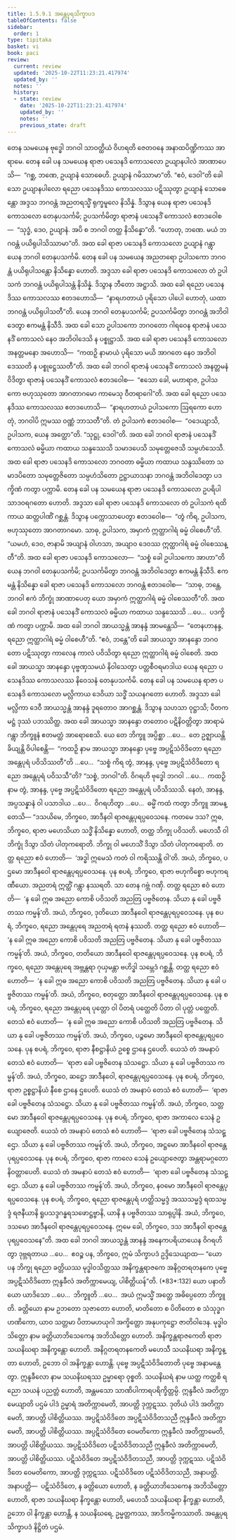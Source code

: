 ```yaml
---
title: 1.5.9.1 အန္တေပုရသိက္ခာပဒ
tableOfContents: false
sidebar:
  order: 1
type: tipitaka
basket: vi
book: paci
review:
  current: review
  updated: '2025-10-22T11:23:21.417974'
  updated_by: ''
  notes: ''
  history:
  - state: review
    date: '2025-10-22T11:23:21.417974'
    updated_by: ''
    notes: ''
    previous_state: draft
---
```



<ReviewStatus review={frontmatter.review} showDetails={true} />

<HypothesisAnnotation frontmatter={frontmatter} />

<DynamicBreadcrumb />

<Division number="494" book="paci" e="ch" v="2" p="205">

<Paragraph number="1448" book="paci">
တေန သမယေန ဗုဒ္ဓေါ ဘဂဝါ သာဝတ္ထိယံ ဝိဟရတိ ဇေတဝနေ အနာထပိဏ္ဍိကဿ အာရာမေ. တေန ခေါ ပန သမယေန ရာဇာ ပသေနဒိ ကောသလော ဥယျာနပါလံ အာဏာပေသိ—  “ဂစ္ဆ, ဘဏေ, ဥယျာနံ သောဓေဟိ. ဥယျာနံ ဂမိဿာမာ”တိ. “ဧဝံ, ဒေဝါ”တိ ခေါ သော ဥယျာနပါလော ရညော ပသေနဒိဿ ကောသလဿ ပဋိဿုတွာ ဥယျာနံ သောဓေန္တော အဒ္ဒသ ဘဂဝန္တံ အညတရသ္မိံ ရုက္ခမူလေ နိသိန္နံ. ဒိသွာန ယေန ရာဇာ ပသေနဒိ ကောသလော တေနုပသင်္ကမိ; ဥပသင်္ကမိတွာ ရာဇာနံ ပသေနဒိံ ကောသလံ ဧတဒဝေါစ—  “သုဒ္ဓံ, ဒေဝ, ဥယျာနံ. အပိ စ ဘဂဝါ တတ္ထ နိသိန္နော”တိ. “ဟောတု, ဘဏေ. မယံ ဘဂဝန္တံ ပယိရုပါသိဿာမာ”တိ.
</Paragraph>

<Paragraph number="1449" book="paci">
အထ ခေါ ရာဇာ ပသေနဒိ ကောသလော ဥယျာနံ ဂန္တွာ ယေန ဘဂဝါ တေနုပသင်္ကမိ. တေန ခေါ ပန သမယေန အညတရော ဥပါသကော ဘဂဝန္တံ ပယိရုပါသန္တော နိသိန္နော ဟောတိ. အဒ္ဒသာ ခေါ ရာဇာ ပသေနဒိ ကောသလော တံ ဥပါသကံ ဘဂဝန္တံ ပယိရုပါသန္တံ နိသိန္နံ. ဒိသွာန ဘီတော အဋ္ဌာသိ. အထ ခေါ ရညော ပသေနဒိဿ ကောသလဿ ဧတဒဟောသိ—  “နာရဟတာယံ ပုရိသော ပါပေါ ဟောတုံ, ယထာ ဘဂဝန္တံ ပယိရုပါသတီ”တိ. ယေန ဘဂဝါ တေနုပသင်္ကမိ; ဥပသင်္ကမိတွာ ဘဂဝန္တံ အဘိဝါဒေတွာ ဧကမန္တံ နိသီဒိ. အထ ခေါ သော ဥပါသကော ဘဂဝတော ဂါရဝေန ရာဇာနံ ပသေနဒိံ ကောသလံ နေဝ အဘိဝါဒေသိ န ပစ္စုဋ္ဌာသိ. အထ ခေါ ရာဇာ ပသေနဒိ ကောသလော အနတ္တမနော အဟောသိ—  “ကထဉှိ နာမာယံ ပုရိသော မယိ အာဂတေ နေဝ အဘိဝါဒေဿတိ န ပစ္စုဋ္ဌေဿတီ”တိ. အထ ခေါ ဘဂဝါ ရာဇာနံ ပသေနဒိံ ကောသလံ အနတ္တမနံ ဝိဒိတွာ ရာဇာနံ ပသေနဒိံ ကောသလံ ဧတဒဝေါစ—  “ဧသော ခေါ, မဟာရာဇ, ဥပါသကော ဗဟုဿုတော အာဂတာဂမော ကာမေသု ဝီတရာဂေါ”တိ. အထ ခေါ ရညော ပသေနဒိဿ ကောသလဿ ဧတဒဟောသိ—  “နာရဟတာယံ ဥပါသကော ဩရကော ဟောတုံ, ဘဂဝါပိ ဣမဿ ဝဏ္ဏံ ဘာသတီ”တိ. တံ ဥပါသကံ ဧတဒဝေါစ—  “ဝဒေယျာသိ, ဥပါသက, ယေန အတ္ထော”တိ. “သုဋ္ဌု, ဒေဝါ”တိ. အထ ခေါ ဘဂဝါ ရာဇာနံ ပသေနဒိံ ကောသလံ ဓမ္မိယာ ကထာယ သန္ဒဿေသိ သမာဒပေသိ သမုတ္တေဇေသိ သမ္ပဟံသေသိ. အထ ခေါ ရာဇာ ပသေနဒိ ကောသလော ဘဂဝတာ ဓမ္မိယာ ကထာယ သန္ဒဿိတော သမာဒပိတော သမုတ္တေဇိတော သမ္ပဟံသိတော ဥဋ္ဌာယာသနာ ဘဂဝန္တံ အဘိဝါဒေတွာ ပဒက္ခိဏံ ကတွာ ပက္ကာမိ.
</Paragraph>

</Division>
<Division number="495" book="paci" e="ch" v="2" p="206">

<Paragraph number="1450" book="paci">
တေန ခေါ ပန သမယေန ရာဇာ ပသေနဒိ ကောသလော ဥပရိပါသာဒဝရဂတော ဟောတိ. အဒ္ဒသာ ခေါ ရာဇာ ပသေနဒိ ကောသလော တံ ဥပါသကံ ရထိကာယ ဆတ္တပါဏိံ ဂစ္ဆန္တံ. ဒိသွာန ပက္ကောသာပေတွာ ဧတဒဝေါစ—  “တွံ ကိရ, ဥပါသက, ဗဟုဿုတော အာဂတာဂမော. သာဓု, ဥပါသက, အမှာကံ ဣတ္ထာဂါရံ ဓမ္မံ ဝါစေဟီ”တိ. “ယမဟံ, ဒေဝ, ဇာနာမိ အယျာနံ ဝါဟသာ, အယျာဝ ဒေဝဿ ဣတ္ထာဂါရံ ဓမ္မံ ဝါစေဿန္တီ”တိ. အထ ခေါ ရာဇာ ပသေနဒိ ကောသလော—  “သစ္စံ ခေါ ဥပါသကော အာဟာ”တိ ယေန ဘဂဝါ တေနုပသင်္ကမိ; ဥပသင်္ကမိတွာ ဘဂဝန္တံ အဘိဝါဒေတွာ ဧကမန္တံ နိသီဒိ. ဧကမန္တံ နိသိန္နော ခေါ ရာဇာ ပသေနဒိ ကောသလော ဘဂဝန္တံ ဧတဒဝေါစ—  “သာဓု, ဘန္တေ, ဘဂဝါ ဧကံ ဘိက္ခုံ အာဏာပေတု ယော အမှာကံ ဣတ္ထာဂါရံ ဓမ္မံ ဝါစေဿတီ”တိ. အထ ခေါ ဘဂဝါ ရာဇာနံ ပသေနဒိံ ကောသလံ ဓမ္မိယာ ကထာယ သန္ဒဿေသိ …ပေ…  ပဒက္ခိဏံ ကတွာ ပက္ကာမိ. အထ ခေါ ဘဂဝါ အာယသ္မန္တံ အာနန္ဒံ အာမန္တေသိ—  “တေနဟာနန္ဒ, ရညော ဣတ္ထာဂါရံ ဓမ္မံ ဝါစေဟီ”တိ. “ဧဝံ, ဘန္တေ”တိ ခေါ အာယသ္မာ အာနန္ဒော ဘဂဝတော ပဋိဿုတွာ ကာလေန ကာလံ ပဝိသိတွာ ရညော ဣတ္ထာဂါရံ ဓမ္မံ ဝါစေတိ. အထ ခေါ အာယသ္မာ အာနန္ဒော ပုဗ္ဗဏှသမယံ နိဝါသေတွာ ပတ္တစီဝရမာဒါယ ယေန ရညော ပသေနဒိဿ ကောသလဿ နိဝေသနံ တေနုပသင်္ကမိ.
</Paragraph>

</Division>
<Division number="496" book="paci" e="ch" v="2" p="207">

<Paragraph number="1451" book="paci">
တေန ခေါ ပန သမယေန ရာဇာ ပသေနဒိ ကောသလော မလ္လိကာယ ဒေဝိယာ သဒ္ဓိံ သယနဂတော ဟောတိ. အဒ္ဒသာ ခေါ မလ္လိကာ ဒေဝီ အာယသ္မန္တံ အာနန္ဒံ ဒူရတောဝ အာဂစ္ဆန္တံ. ဒိသွာန သဟသာ ဝုဋ္ဌာသိ; ပီတကမဋ္ဌံ ဒုဿံ ပဘဿိတ္ထ. အထ ခေါ အာယသ္မာ အာနန္ဒော တတောဝ ပဋိနိဝတ္တိတွာ အာရာမံ ဂန္တွာ ဘိက္ခူနံ ဧတမတ္ထံ အာရောစေသိ. ယေ တေ ဘိက္ခူ အပ္ပိစ္ဆာ …ပေ…  တေ ဥဇ္ဈာယန္တိ ခိယျန္တိ ဝိပါစေန္တိ—  “ကထဉှိ နာမ အာယသ္မာ အာနန္ဒော ပုဗ္ဗေ အပ္ပဋိသံဝိဒိတော ရညော အန္တေပုရံ ပဝိသိဿတီ”တိ …ပေ…  “သစ္စံ ကိရ တွံ, အာနန္ဒ, ပုဗ္ဗေ အပ္ပဋိသံဝိဒိတော ရညော အန္တေပုရံ ပဝိသသီ”တိ? “သစ္စံ, ဘဂဝါ”တိ. ဝိဂရဟိ ဗုဒ္ဓေါ ဘဂဝါ …ပေ…  ကထဉှိ နာမ တွံ, အာနန္ဒ, ပုဗ္ဗေ အပ္ပဋိသံဝိဒိတော ရညော အန္တေပုရံ ပဝိသိဿသိ. နေတံ, အာနန္ဒ, အပ္ပသန္နာနံ ဝါ ပသာဒါယ …ပေ…  ဝိဂရဟိတွာ …ပေ…  ဓမ္မိံ ကထံ ကတွာ ဘိက္ခူ အာမန္တေသိ—
</Paragraph>

</Division>
<Division number="497" book="paci" e="ch" v="2" p="207">

<Paragraph number="1452" book="paci">
“ဒသယိမေ, ဘိက္ခဝေ, အာဒီနဝါ ရာဇန္တေပုရပ္ပဝေသနေ. ကတမေ ဒသ? ဣဓ, ဘိက္ခဝေ, ရာဇာ မဟေသိယာ သဒ္ဓိံ နိသိန္နော ဟောတိ, တတ္ထ ဘိက္ခု ပဝိသတိ. မဟေသီ ဝါ ဘိက္ခုံ ဒိသွာ သိတံ ပါတုကရောတိ. ဘိက္ခု ဝါ မဟေသိံ ဒိသွာ သိတံ ပါတုကရောတိ. တတ္ထ ရညော ဧဝံ ဟောတိ—  ‘အဒ္ဓါ ဣမေသံ ကတံ ဝါ ကရိဿန္တိ ဝါ’တိ. အယံ, ဘိက္ခဝေ, ပဌမော အာဒီနဝေါ ရာဇန္တေပုရပ္ပဝေသနေ.
</Paragraph>

<Paragraph number="1453" book="paci">
ပုန စပရံ, ဘိက္ခဝေ, ရာဇာ ဗဟုကိစ္စော ဗဟုကရဏီယော. အညတရံ ဣတ္ထိံ ဂန္တွာ နဿရတိ. သာ တေန ဂဗ္ဘံ ဂဏှိ. တတ္ထ ရညော ဧဝံ ဟောတိ—  ‘န ခေါ ဣဓ အညော ကောစိ ပဝိသတိ အညတြ ပဗ္ဗဇိတေန. သိယာ နု ခေါ ပဗ္ဗဇိတဿ ကမ္မန်’တိ. အယံ, ဘိက္ခဝေ, ဒုတိယော အာဒီနဝေါ ရာဇန္တေပုရပ္ပဝေသနေ.
</Paragraph>

<Paragraph number="1454" book="paci">
ပုန စပရံ, ဘိက္ခဝေ, ရညော အန္တေပုရေ အညတရံ ရတနံ နဿတိ. တတ္ထ ရညော ဧဝံ ဟောတိ—  ‘န ခေါ ဣဓ အညော ကောစိ ပဝိသတိ အညတြ ပဗ္ဗဇိတေန. သိယာ နု ခေါ ပဗ္ဗဇိတဿ ကမ္မန်’တိ. အယံ, ဘိက္ခဝေ, တတိယော အာဒီနဝေါ ရာဇန္တေပုရပ္ပဝေသနေ.
</Paragraph>

<Paragraph number="1455" book="paci">
ပုန စပရံ, ဘိက္ခဝေ, ရညော အန္တေပုရေ အဗ္ဘန္တရာ ဂုယှမန္တာ ဗဟိဒ္ဓါ သမ္ဘေဒံ ဂစ္ဆန္တိ. တတ္ထ ရညော ဧဝံ ဟောတိ—  ‘န ခေါ ဣဓ အညော ကောစိ ပဝိသတိ အညတြ ပဗ္ဗဇိတေန. သိယာ နု ခေါ ပဗ္ဗဇိတဿ ကမ္မန်’တိ. အယံ, ဘိက္ခဝေ, စတုတ္ထော အာဒီနဝေါ ရာဇန္တေပုရပ္ပဝေသနေ.
</Paragraph>

<Paragraph number="1456" book="paci">
ပုန စပရံ, ဘိက္ခဝေ, ရညော အန္တေပုရေ ပုတ္တော ဝါ ပိတရံ ပတ္ထေတိ ပိတာ ဝါ ပုတ္တံ ပတ္ထေတိ. တေသံ ဧဝံ ဟောတိ—  ‘န ခေါ ဣဓ အညော ကောစိ ပဝိသတိ အညတြ ပဗ္ဗဇိတေန. သိယာ နု ခေါ ပဗ္ဗဇိတဿ ကမ္မန်’တိ. အယံ, ဘိက္ခဝေ, ပဉ္စမော အာဒီနဝေါ ရာဇန္တေပုရပ္ပဝေသနေ.
</Paragraph>

<Paragraph number="1457" book="paci">
ပုန စပရံ, ဘိက္ခဝေ, ရာဇာ နီစဋ္ဌာနိယံ ဥစ္စေ ဌာနေ ဌပေတိ. ယေသံ တံ အမနာပံ တေသံ ဧဝံ ဟောတိ—  ‘ရာဇာ ခေါ ပဗ္ဗဇိတေန သံသဋ္ဌော. သိယာ နု ခေါ ပဗ္ဗဇိတဿ ကမ္မန်’တိ. အယံ, ဘိက္ခဝေ, ဆဋ္ဌော အာဒီနဝေါ, ရာဇန္တေပုရပ္ပဝေသနေ.
</Paragraph>

<Paragraph number="1458" book="paci">
ပုန စပရံ, ဘိက္ခဝေ, ရာဇာ ဥစ္စဋ္ဌာနိယံ နီစေ ဌာနေ ဌပေတိ. ယေသံ တံ အမနာပံ တေသံ ဧဝံ ဟောတိ—  ‘ရာဇာ ခေါ ပဗ္ဗဇိတေန သံသဋ္ဌော. သိယာ နု ခေါ ပဗ္ဗဇိတဿ ကမ္မန်’တိ. အယံ, ဘိက္ခဝေ, သတ္တမော အာဒီနဝေါ ရာဇန္တေပုရပ္ပဝေသနေ.
</Paragraph>

<Paragraph number="1459" book="paci">
ပုန စပရံ, ဘိက္ခဝေ, ရာဇာ အကာလေ သေနံ ဥယျောဇေတိ. ယေသံ တံ အမနာပံ တေသံ ဧဝံ ဟောတိ—  ‘ရာဇာ ခေါ ပဗ္ဗဇိတေန သံသဋ္ဌော. သိယာ နု ခေါ ပဗ္ဗဇိတဿ ကမ္မန်’တိ. အယံ, ဘိက္ခဝေ, အဋ္ဌမော အာဒီနဝေါ ရာဇန္တေပုရပ္ပဝေသနေ.
</Paragraph>

<Paragraph number="1460" book="paci">
ပုန စပရံ, ဘိက္ခဝေ, ရာဇာ ကာလေ သေနံ ဥယျောဇေတွာ အန္တရာမဂ္ဂတော နိဝတ္တာပေတိ. ယေသံ တံ အမနာပံ တေသံ ဧဝံ ဟောတိ—  ‘ရာဇာ ခေါ ပဗ္ဗဇိတေန သံသဋ္ဌော. သိယာ နု ခေါ ပဗ္ဗဇိတဿ ကမ္မန်’တိ. အယံ, ဘိက္ခဝေ, နဝမော အာဒီနဝေါ ရာဇန္တေပုရပ္ပဝေသနေ.
</Paragraph>

<Paragraph number="1461" book="paci">
ပုန စပရံ, ဘိက္ခဝေ, ရညော ရာဇန္တေပုရံ ဟတ္ထိသမ္မဒ္ဒံ အဿသမ္မဒ္ဒံ ရထသမ္မဒ္ဒံ ရဇနီယာနိ ရူပသဒ္ဒဂန္ဓရသဖောဋ္ဌဗ္ဗာနိ, ယာနိ န ပဗ္ဗဇိတဿ သာရုပ္ပါနိ. အယံ, ဘိက္ခဝေ, ဒသမော အာဒီနဝေါ ရာဇန္တေပုရပ္ပဝေသနေ. ဣမေ ခေါ, ဘိက္ခဝေ, ဒသ အာဒီနဝါ ရာဇန္တေပုရပ္ပဝေသနေ”တိ. အထ ခေါ ဘဂဝါ အာယသ္မန္တံ အာနန္ဒံ အနေကပရိယာယေန ဝိဂရဟိတွာ ဒုဗ္ဘရတာယ …ပေ…  ဧဝဉ္စ ပန, ဘိက္ခဝေ, ဣမံ သိက္ခာပဒံ ဥဒ္ဒိသေယျာထ—
</Paragraph>

</Division>
<Division number="498" book="paci" e="ch" v="2" p="209">

<Paragraph number="1462" book="paci">
<Emphasis>“ယော ပန ဘိက္ခု ရညော ခတ္တိယဿ မုဒ္ဓါဝသိတ္တဿ အနိက္ခန္တရာဇကေ အနိဂ္ဂတရတနကေ ပုဗ္ဗေ အပ္ပဋိသံဝိဒိတော ဣန္ဒခီလံ အတိက္ကာမေယျ, ပါစိတ္တိယန်”</Emphasis>တိ. (*83*:<Emphasis>132</Emphasis>)
</Paragraph>

</Division>
<Division number="499" book="paci" e="ch" v="2" p="209">

<Paragraph number="1463" book="paci">
<Emphasis>ယော ပနာ</Emphasis>တိ ယော ယာဒိသော …ပေ…  <Emphasis>ဘိက္ခူ</Emphasis>တိ …ပေ…  အယံ ဣမသ္မိံ အတ္ထေ အဓိပ္ပေတော ဘိက္ခူတိ.
</Paragraph>

<Paragraph number="1464" book="paci">
<Emphasis>ခတ္တိယော</Emphasis> နာမ ဥဘတော သုဇာတော ဟောတိ, မာတိတော စ ပိတိတော စ သံသုဒ္ဓဂဟဏိကော, ယာဝ သတ္တမာ ပိတာမဟယုဂါ အက္ခိတ္တော အနုပကုဋ္ဌော ဇာတိဝါဒေန.
</Paragraph>

<Paragraph number="1465" book="paci">
<Emphasis>မုဒ္ဓါဝသိတ္တော</Emphasis> နာမ ခတ္တိယာဘိသေကေန အဘိသိတ္တော ဟောတိ.
</Paragraph>

<Paragraph number="1466" book="paci">
<Emphasis>အနိက္ခန္တရာဇကေ</Emphasis>တိ ရာဇာ သယနိဃရာ အနိက္ခန္တော ဟောတိ.
</Paragraph>

<Paragraph number="1467" book="paci">
<Emphasis>အနိဂ္ဂတရတနကေ</Emphasis>တိ မဟေသီ သယနိဃရာ အနိက္ခန္တာ ဟောတိ, ဥဘော ဝါ အနိက္ခန္တာ ဟောန္တိ.
</Paragraph>

<Paragraph number="1468" book="paci">
<Emphasis>ပုဗ္ဗေ အပ္ပဋိသံဝိဒိတော</Emphasis>တိ ပုဗ္ဗေ အနာမန္တေတွာ.
</Paragraph>

<Paragraph number="1469" book="paci">
<Emphasis>ဣန္ဒခီလော</Emphasis> နာမ သယနိဃရဿ ဥမ္မာရော ဝုစ္စတိ.
</Paragraph>

<Paragraph number="1470" book="paci">
<Emphasis>သယနိဃရံ</Emphasis> နာမ ယတ္ထ ကတ္ထစိ ရညော သယနံ ပညတ္တံ ဟောတိ, အန္တမသော သာဏိပါကာရပရိက္ခိတ္တမ္ပိ.
</Paragraph>

<Paragraph number="1471" book="paci">
<Emphasis>ဣန္ဒခီလံ အတိက္ကာမေယျာ</Emphasis>တိ ပဌမံ ပါဒံ ဥမ္မာရံ အတိက္ကာမေတိ, အာပတ္တိ ဒုက္ကဋဿ. ဒုတိယံ ပါဒံ အတိက္ကာမေတိ, အာပတ္တိ ပါစိတ္တိယဿ.
</Paragraph>

</Division>
<Division number="500" book="paci" e="ch" v="2" p="209">

<Paragraph number="1472" book="paci">
အပ္ပဋိသံဝိဒိတေ အပ္ပဋိသံဝိဒိတသညီ ဣန္ဒခီလံ အတိက္ကာမေတိ, အာပတ္တိ ပါစိတ္တိယဿ. အပ္ပဋိသံဝိဒိတေ ဝေမတိကော ဣန္ဒခီလံ အတိက္ကာမေတိ, အာပတ္တိ ပါစိတ္တိယဿ. အပ္ပဋိသံဝိဒိတေ ပဋိသံဝိဒိတသညီ ဣန္ဒခီလံ အတိက္ကာမေတိ, အာပတ္တိ ပါစိတ္တိယဿ.
</Paragraph>

<Paragraph number="1473" book="paci">
ပဋိသံဝိဒိတေ အပ္ပဋိသံဝိဒိတသညီ, အာပတ္တိ ဒုက္ကဋဿ. ပဋိသံဝိဒိတေ ဝေမတိကော, အာပတ္တိ ဒုက္ကဋဿ. ပဋိသံဝိဒိတေ ပဋိသံဝိဒိတသညီ, အနာပတ္တိ.
</Paragraph>

</Division>
<Division number="501" book="paci" e="ch" v="2" p="210">

<Paragraph number="1474" book="paci">
အနာပတ္တိ—  ပဋိသံဝိဒိတေ, န ခတ္တိယော ဟောတိ, န ခတ္တိယာဘိသေကေန အဘိသိတ္တော ဟောတိ, ရာဇာ သယနိဃရာ နိက္ခန္တော ဟောတိ, မဟေသီ သယနိဃရာ နိက္ခန္တာ ဟောတိ, ဥဘော ဝါ နိက္ခန္တာ ဟောန္တိ, န သယနိဃရေ, ဥမ္မတ္တကဿ, အာဒိကမ္မိကဿာတိ.

</Paragraph>
</Division>

<Paragraph number="1475" type="center" book="paci">
အန္တေပုရသိက္ခာပဒံ နိဋ္ဌိတံ ပဌမံ.
</Paragraph>